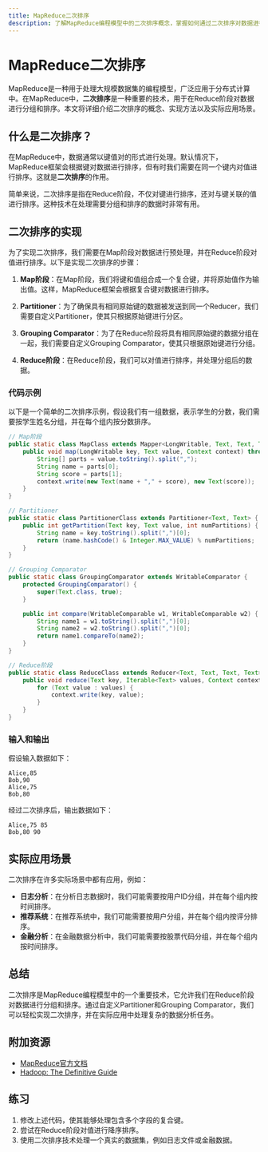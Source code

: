 ```yaml
---
title: MapReduce二次排序
description: 了解MapReduce编程模型中的二次排序概念，掌握如何通过二次排序对数据进行分组和排序。
---
```


# MapReduce二次排序

MapReduce是一种用于处理大规模数据集的编程模型，广泛应用于分布式计算中。在MapReduce中，**二次排序**是一种重要的技术，用于在Reduce阶段对数据进行分组和排序。本文将详细介绍二次排序的概念、实现方法以及实际应用场景。

## 什么是二次排序？

在MapReduce中，数据通常以键值对的形式进行处理。默认情况下，MapReduce框架会根据键对数据进行排序，但有时我们需要在同一个键内对值进行排序。这就是**二次排序**的作用。

简单来说，二次排序是指在Reduce阶段，不仅对键进行排序，还对与键关联的值进行排序。这种技术在处理需要分组和排序的数据时非常有用。

## 二次排序的实现

为了实现二次排序，我们需要在Map阶段对数据进行预处理，并在Reduce阶段对值进行排序。以下是实现二次排序的步骤：

1. **Map阶段**：在Map阶段，我们将键和值组合成一个复合键，并将原始值作为输出值。这样，MapReduce框架会根据复合键对数据进行排序。

2. **Partitioner**：为了确保具有相同原始键的数据被发送到同一个Reducer，我们需要自定义Partitioner，使其只根据原始键进行分区。

3. **Grouping Comparator**：为了在Reduce阶段将具有相同原始键的数据分组在一起，我们需要自定义Grouping Comparator，使其只根据原始键进行分组。

4. **Reduce阶段**：在Reduce阶段，我们可以对值进行排序，并处理分组后的数据。

### 代码示例

以下是一个简单的二次排序示例，假设我们有一组数据，表示学生的分数，我们需要按学生姓名分组，并在每个组内按分数排序。

```java
// Map阶段
public static class MapClass extends Mapper<LongWritable, Text, Text, Text> {
    public void map(LongWritable key, Text value, Context context) throws IOException, InterruptedException {
        String[] parts = value.toString().split(",");
        String name = parts[0];
        String score = parts[1];
        context.write(new Text(name + "," + score), new Text(score));
    }
}

// Partitioner
public static class PartitionerClass extends Partitioner<Text, Text> {
    public int getPartition(Text key, Text value, int numPartitions) {
        String name = key.toString().split(",")[0];
        return (name.hashCode() & Integer.MAX_VALUE) % numPartitions;
    }
}

// Grouping Comparator
public static class GroupingComparator extends WritableComparator {
    protected GroupingComparator() {
        super(Text.class, true);
    }

    public int compare(WritableComparable w1, WritableComparable w2) {
        String name1 = w1.toString().split(",")[0];
        String name2 = w2.toString().split(",")[0];
        return name1.compareTo(name2);
    }
}

// Reduce阶段
public static class ReduceClass extends Reducer<Text, Text, Text, Text> {
    public void reduce(Text key, Iterable<Text> values, Context context) throws IOException, InterruptedException {
        for (Text value : values) {
            context.write(key, value);
        }
    }
}
```

### 输入和输出

假设输入数据如下：

```
Alice,85
Bob,90
Alice,75
Bob,80
```

经过二次排序后，输出数据如下：

```
Alice,75 85
Bob,80 90
```

## 实际应用场景

二次排序在许多实际场景中都有应用，例如：

- **日志分析**：在分析日志数据时，我们可能需要按用户ID分组，并在每个组内按时间排序。
- **推荐系统**：在推荐系统中，我们可能需要按用户分组，并在每个组内按评分排序。
- **金融分析**：在金融数据分析中，我们可能需要按股票代码分组，并在每个组内按时间排序。

## 总结

二次排序是MapReduce编程模型中的一个重要技术，它允许我们在Reduce阶段对数据进行分组和排序。通过自定义Partitioner和Grouping Comparator，我们可以轻松实现二次排序，并在实际应用中处理复杂的数据分析任务。

## 附加资源

- [MapReduce官方文档](https://hadoop.apache.org/docs/current/hadoop-mapreduce-client/hadoop-mapreduce-client-core/MapReduceTutorial.html)
- [Hadoop: The Definitive Guide](https://www.oreilly.com/library/view/hadoop-the-definitive/9781491901687/)

## 练习

1. 修改上述代码，使其能够处理包含多个字段的复合键。
2. 尝试在Reduce阶段对值进行降序排序。
3. 使用二次排序技术处理一个真实的数据集，例如日志文件或金融数据。
